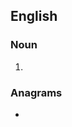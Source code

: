 ==English==

===Noun===
{{head|en|noun plural form}}

# {{plural of|loggia|lang=en}}

===Anagrams===
* {{anagrams|en|a=aggilos|Gaglios}}